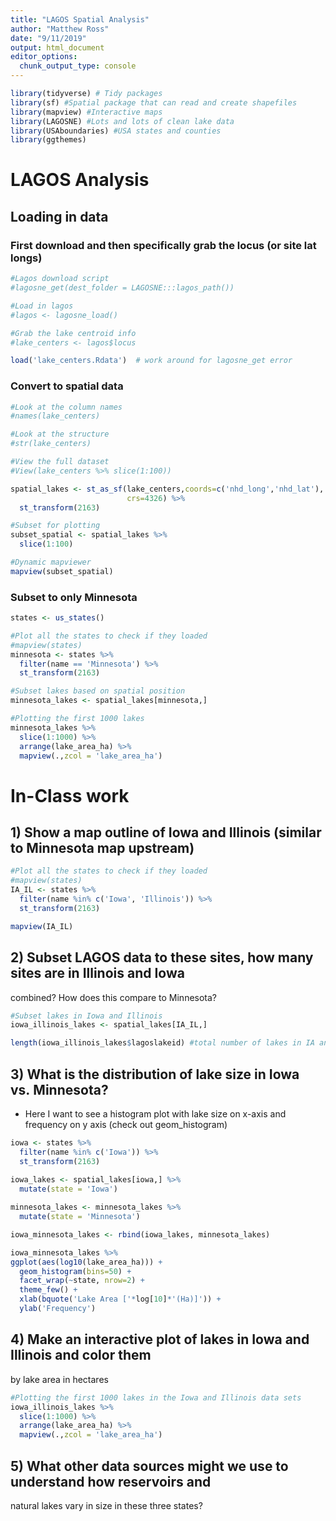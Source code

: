 ```yaml
---
title: "LAGOS Spatial Analysis"
author: "Matthew Ross"
date: "9/11/2019"
output: html_document
editor_options: 
  chunk_output_type: console
---
```




```r
library(tidyverse) # Tidy packages
library(sf) #Spatial package that can read and create shapefiles 
library(mapview) #Interactive maps
library(LAGOSNE) #Lots and lots of clean lake data
library(USAboundaries) #USA states and counties
library(ggthemes)
```


# LAGOS Analysis


## Loading in data


### First download and then specifically grab the locus (or site lat longs)
```r
#Lagos download script
#lagosne_get(dest_folder = LAGOSNE:::lagos_path())

#Load in lagos
#lagos <- lagosne_load()

#Grab the lake centroid info
#lake_centers <- lagos$locus

load('lake_centers.Rdata')  # work around for lagosne_get error
```



### Convert to spatial data
```r
#Look at the column names
#names(lake_centers)

#Look at the structure
#str(lake_centers)

#View the full dataset
#View(lake_centers %>% slice(1:100))

spatial_lakes <- st_as_sf(lake_centers,coords=c('nhd_long','nhd_lat'),
                          crs=4326) %>%
  st_transform(2163)

#Subset for plotting
subset_spatial <- spatial_lakes %>%
  slice(1:100)

#Dynamic mapviewer
mapview(subset_spatial)

```


### Subset to only Minnesota

```r
states <- us_states()

#Plot all the states to check if they loaded
#mapview(states)
minnesota <- states %>%
  filter(name == 'Minnesota') %>%
  st_transform(2163)

#Subset lakes based on spatial position
minnesota_lakes <- spatial_lakes[minnesota,]

#Plotting the first 1000 lakes
minnesota_lakes %>%
  slice(1:1000) %>%
  arrange(lake_area_ha) %>%
  mapview(.,zcol = 'lake_area_ha')
```



# In-Class work


## 1) Show a map outline of Iowa and Illinois (similar to Minnesota map upstream)

```r
#Plot all the states to check if they loaded
#mapview(states)
IA_IL <- states %>%
  filter(name %in% c('Iowa', 'Illinois')) %>%
  st_transform(2163)

mapview(IA_IL)
```



## 2) Subset LAGOS data to these sites, how many sites are in Illinois and Iowa
combined? How does this compare to Minnesota?

```r
#Subset lakes in Iowa and Illinois
iowa_illinois_lakes <- spatial_lakes[IA_IL,]

length(iowa_illinois_lakes$lagoslakeid) #total number of lakes in IA and IL
```



## 3) What is the distribution of lake size in Iowa vs. Minnesota?

- Here I want to see a histogram plot with lake size on x-axis and frequency on 
y axis (check out geom_histogram)

```r
iowa <- states %>%
  filter(name %in% c('Iowa')) %>%
  st_transform(2163)
  
iowa_lakes <- spatial_lakes[iowa,] %>%
  mutate(state = 'Iowa')

minnesota_lakes <- minnesota_lakes %>% 
  mutate(state = 'Minnesota')

iowa_minnesota_lakes <- rbind(iowa_lakes, minnesota_lakes)

iowa_minnesota_lakes %>%
ggplot(aes(log10(lake_area_ha))) +
  geom_histogram(bins=50) +
  facet_wrap(~state, nrow=2) +
  theme_few() +
  xlab(bquote('Lake Area ['*log[10]*'(Ha)]')) +
  ylab('Frequency')
```


## 4) Make an interactive plot of lakes in Iowa and Illinois and color them
by lake area in hectares

```r
#Plotting the first 1000 lakes in the Iowa and Illinois data sets
iowa_illinois_lakes %>%
  slice(1:1000) %>%
  arrange(lake_area_ha) %>%
  mapview(.,zcol = 'lake_area_ha')
```


## 5) What other data sources might we use to understand how reservoirs and 
natural lakes vary in size in these three states? 


